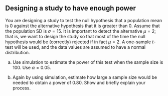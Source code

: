 ## Designing a study to have enough power

 You are designing a study to test the null hypothesis that a population mean is 0 against the alternative hypothesis that it is greater than 0. Assume that the population SD is $\sigma=15$. It is important to detect the alternative $\mu=2$; that is, we want to design the study so that most of the time the null hypothesis would be (correctly) rejected if in fact $\mu=2$. A one-sample $t$-test will be used, and the data values are assumed to have a normal distribution.



(a) Use simulation to estimate the power of this test when the sample size is 100. Use $\alpha=0.05$.



(b) Again by using simulation, estimate how large a sample size would be needed to obtain a power of 0.80. Show and briefly explain your process.




